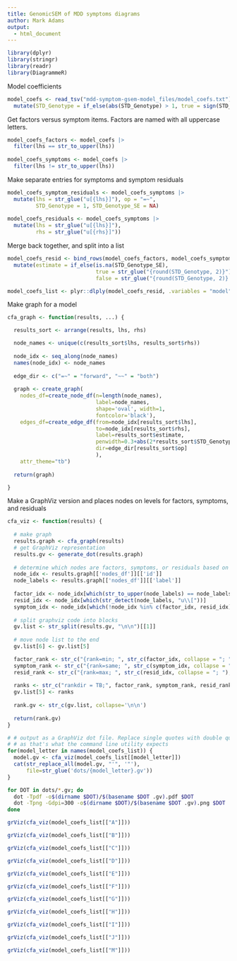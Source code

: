 ```yaml
---
title: GenomicSEM of MDD symptoms diagrams
author: Mark Adams
output:
  - html_document
---
```


```r
library(dplyr)
library(stringr)
library(readr)
library(DiagrammeR)
```

Model coefficients

```r
model_coefs <- read_tsv("mdd-symptom-gsem-model_files/model_coefs.txt") |>
  mutate(STD_Genotype = if_else(abs(STD_Genotype) > 1, true = sign(STD_Genotype), false = STD_Genotype))
```

Get factors versus symptom items. Factors are named with all uppercase letters.

```r
model_coefs_factors <- model_coefs |>
  filter(lhs == str_to_upper(lhs))
  
model_coefs_symptoms <- model_coefs |>
  filter(lhs != str_to_upper(lhs))
```

Make separate entries for symptoms and symptom residuals

```r
model_coefs_symptom_residuals <- model_coefs_symptoms |>
  mutate(lhs = str_glue("u[{lhs}]"), op = "=~",
         STD_Genotype = 1, STD_Genotype_SE = NA)
  
model_coefs_residuals <- model_coefs_symptoms |>
  mutate(lhs = str_glue("u[{lhs}]"),
         rhs = str_glue("u[{rhs}]"))
```

Merge back together, and split into a list
```r
model_coefs_resid <- bind_rows(model_coefs_factors, model_coefs_symptom_residuals, model_coefs_residuals) |>
  mutate(estimate = if_else(is.na(STD_Genotype_SE),
                            true = str_glue("{round(STD_Genotype, 2)}"),
                            false = str_glue("{round(STD_Genotype, 2)} ({round(STD_Genotype_SE, 2)})")))

model_coefs_list <- plyr::dlply(model_coefs_resid, .variables = "model", .fun = I)
```

Make graph for a model

```r

cfa_graph <- function(results, ...) {

  results_sort <- arrange(results, lhs, rhs)

  node_names <- unique(c(results_sort$lhs, results_sort$rhs))
  
  node_idx <- seq_along(node_names)
  names(node_idx) <- node_names
  
  edge_dir <- c("=~" = "forward", "~~" = "both")
  
  graph <- create_graph(
    nodes_df=create_node_df(n=length(node_names),
                            label=node_names, 
                            shape='oval', width=1,
                            fontcolor='black'),
    edges_df=create_edge_df(from=node_idx[results_sort$lhs],
                            to=node_idx[results_sort$rhs],
                            label=results_sort$estimate,
                            penwidth=0.3+abs(2*results_sort$STD_Genotype),
                            dir=edge_dir[results_sort$op]
                            ),
    attr_theme="tb")
  
  return(graph)

}

```

Make a GraphViz version and places nodes on levels for factors, symptoms, and residuals
```r

cfa_viz <- function(results) {
  
  # make graph
  results.graph <- cfa_graph(results)
  # get GraphViz representation
  results.gv <- generate_dot(results.graph)
  
  # determine which nodes are factors, symptoms, or residuals based on label name
  node_idx <- results.graph[['nodes_df']][['id']]
  node_labels <- results.graph[['nodes_df']][['label']]
  
  factor_idx <- node_idx[which(str_to_upper(node_labels) == node_labels)]
  resid_idx <- node_idx[which(str_detect(node_labels, "u\\["))]
  symptom_idx <- node_idx[which(!node_idx %in% c(factor_idx, resid_idx))]
  
  # split graphviz code into blocks
  gv.list <- str_split(results.gv, "\n\n")[[1]]
  
  # move node list to the end
  gv.list[6] <- gv.list[5]

  factor_rank <- str_c("{rank=min; ", str_c(factor_idx, collapse = "; "), ";}")
  symptom_rank <- str_c("{rank=same; ", str_c(symptom_idx, collapse = "; "), ";}")
  resid_rank <- str_c("{rank=max; ", str_c(resid_idx, collapse = "; "), ";}")
  
  ranks <- str_c("rankdir = TB;", factor_rank, symptom_rank, resid_rank, sep = "\n")
  gv.list[5] <- ranks
  
  rank.gv <- str_c(gv.list, collapse='\n\n')
  
  return(rank.gv)
}

```

```r

# # output as a GraphViz dot file. Replace single quotes with double quotes 
# # as that's what the command line utility expects
for(model_letter in names(model_coefs_list)) {
  model.gv <- cfa_viz(model_coefs_list[[model_letter]])
  cat(str_replace_all(model.gv, "'", '"'),
      file=str_glue('dots/{model_letter}.gv'))
}

```

```sh
for DOT in dots/*.gv; do
  dot -Tpdf -o$(dirname $DOT)/$(basename $DOT .gv).pdf $DOT
  dot -Tpng -Gdpi=300 -o$(dirname $DOT)/$(basename $DOT .gv).png $DOT
done
```

```r

grViz(cfa_viz(model_coefs_list[["A"]]))

```

```r

grViz(cfa_viz(model_coefs_list[["B"]]))

```

```r

grViz(cfa_viz(model_coefs_list[["C"]]))

```

```r

grViz(cfa_viz(model_coefs_list[["D"]]))

```

```r

grViz(cfa_viz(model_coefs_list[["E"]]))

```

```r

grViz(cfa_viz(model_coefs_list[["F"]]))

```

```r

grViz(cfa_viz(model_coefs_list[["G"]]))

```

```r

grViz(cfa_viz(model_coefs_list[["H"]]))

```

```r

grViz(cfa_viz(model_coefs_list[["I"]]))

```

```r

grViz(cfa_viz(model_coefs_list[["J"]]))

```

```r

grViz(cfa_viz(model_coefs_list[["M"]]))

```